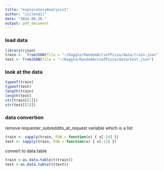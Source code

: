 ```yaml
---
title: "exploratoryAnalysis1"
author: "isilendil"
date: "2014.08.26."
output: pdf_document
---
```


### load data
```r
library(rjson)
train <-  fromJSON(file = "~/Kaggle/RandomActsofPizza/data/train.json")
test <- fromJSON(file = "~/Kaggle/RandomActsofPizza/data/test.json")
```

### look at the data
```r
typeof(train)
typeof(test)
length(train)
length(test)
str(train[[1]])
str(test[[1]])
```

### data convertion
remove requester_subreddits_at_request variable which is a list
```r
train <- sapply(train, FUN = function(x) { x[-24] })
test <- sapply(train, FUN = function(x) { x[-12] })
```

convert to data.table
```r
train <-as.data.table(t(train))
test <-as.data.table(t(test))
```






